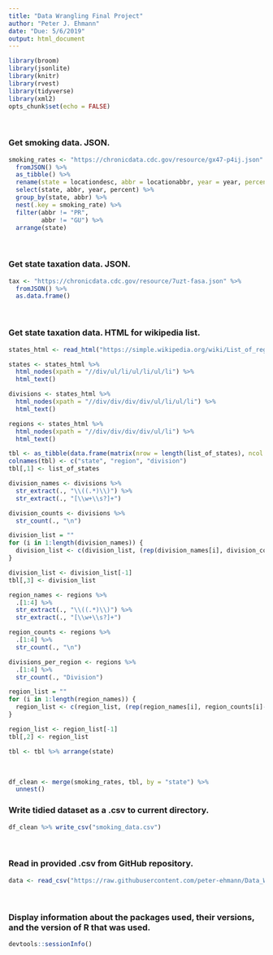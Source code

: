 ```yaml
---
title: "Data Wrangling Final Project"
author: "Peter J. Ehmann"
date: "Due: 5/6/2019"
output: html_document
---
```


```r
library(broom)
library(jsonlite)
library(knitr)
library(rvest)
library(tidyverse)
library(xml2)
opts_chunk$set(echo = FALSE)
```

<br>

### Get smoking data. JSON.

```r
smoking_rates <- "https://chronicdata.cdc.gov/resource/gx47-p4ij.json" %>% 
  fromJSON() %>% 
  as_tibble() %>% 
  rename(state = locationdesc, abbr = locationabbr, year = year, percent = data_value) %>% 
  select(state, abbr, year, percent) %>% 
  group_by(state, abbr) %>% 
  nest(.key = smoking_rate) %>% 
  filter(abbr != "PR",
         abbr != "GU") %>% 
  arrange(state)
```

<br>

### Get state taxation data. JSON.

```r
tax <- "https://chronicdata.cdc.gov/resource/7uzt-fasa.json" %>% 
  fromJSON() %>% 
  as.data.frame()
```

<br>

### Get state taxation data. HTML for wikipedia list.

```r
states_html <- read_html("https://simple.wikipedia.org/wiki/List_of_regions_of_the_United_States")

states <- states_html %>% 
  html_nodes(xpath = "//div/ul/li/ul/li/ul/li") %>% 
  html_text()

divisions <- states_html %>% 
  html_nodes(xpath = "//div/div/div/div/ul/li/ul/li") %>% 
  html_text()

regions <- states_html %>% 
  html_nodes(xpath = "//div/div/div/div/ul/li") %>% 
  html_text()

tbl <- as_tibble(data.frame(matrix(nrow = length(list_of_states), ncol = 3)))
colnames(tbl) <- c("state", "region", "division")
tbl[,1] <- list_of_states

division_names <- divisions %>% 
  str_extract(., "\\((.*)\\)") %>% 
  str_extract(., "[\\w+\\s?]+")

division_counts <- divisions %>% 
  str_count(., "\n")

division_list = ""
for (i in 1:length(division_names)) {
  division_list <- c(division_list, (rep(division_names[i], division_counts[i])))
}

division_list <- division_list[-1]
tbl[,3] <- division_list

region_names <- regions %>% 
  .[1:4] %>% 
  str_extract(., "\\((.*)\\)") %>% 
  str_extract(., "[\\w+\\s?]+")

region_counts <- regions %>% 
  .[1:4] %>% 
  str_count(., "\n")

divisions_per_region <- regions %>% 
  .[1:4] %>% 
  str_count(., "Division")

region_list = ""
for (i in 1:length(region_names)) {
  region_list <- c(region_list, (rep(region_names[i], region_counts[i]-divisions_per_region[i])))
}

region_list <- region_list[-1]
tbl[,2] <- region_list

tbl <- tbl %>% arrange(state)
```

<br>

```r
df_clean <- merge(smoking_rates, tbl, by = "state") %>%
  unnest()
```

### Write tidied dataset as a .csv to current directory.

```r
df_clean %>% write_csv("smoking_data.csv")
```

<br>

### Read in provided .csv from GitHub repository.

```r
data <- read_csv("https://raw.githubusercontent.com/peter-ehmann/Data_Wrangling_Project_S2019/master/smoking_data.csv")
```

<br>

### Display information about the packages used, their versions, and the version of R that was used.

```r
devtools::sessionInfo()
```


